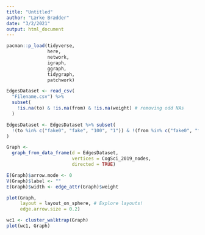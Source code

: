 ```yaml
---
title: "Untitled"
author: "Lærke Brædder"
date: "3/2/2021"
output: html_document
---
```

```r
pacman::p_load(tidyverse,
               here,
               network,
               igraph,
               ggraph,
               tidygraph,
               patchwork)

EdgesDataset <- read_csv(
  "Filename.csv") %>% 
  subset(
    !is.na(to) & !is.na(from) & !is.na(weight) # removing odd NAs
  )

EdgesDataset <- EdgesDataset %>% subset(
  !(to %in% c("fake0", "fake", "100", "1")) & !(from %in% c("fake0", "fake", "100", "1") & !is.na(to) & !is.na(from))
)

Graph <-
  graph_from_data_frame(d = EdgesDataset,
                        vertices = CogSci_2019_nodes,
                        directed = TRUE)

E(Graph)$arrow.mode <- 0
V(Graph)$label <- ""
E(Graph)$width <- edge_attr(Graph)$weight

plot(Graph,
     layout = layout_on_sphere, # Explore layouts!
     edge.arrow.size = 0.2)

wc1 <- cluster_walktrap(Graph)
plot(wc1, Graph)


```


